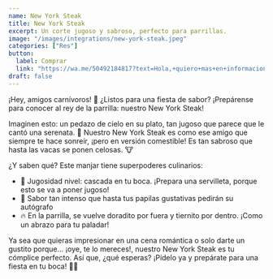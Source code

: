 ```yaml
---
name: New York Steak
title: New York Steak
excerpt: Un corte jugoso y sabroso, perfecto para parrillas.
image: "/images/integrations/new-york-steak.jpeg"
categories: ["Res"]
button:
  label: Comprar
  link: "https://wa.me/50492184817?text=Hola,+quiero+mas+en+informacion+sobre+el+New+York+Steak."
draft: false
---
```

¡Hey, amigos carnívoros! 🥩 ¿Listos para una fiesta de sabor? ¡Prepárense para conocer al rey de la parrilla: nuestro New York Steak!

Imaginen esto: un pedazo de cielo en su plato, tan jugoso que parece que le cantó una serenata. 🎵 Nuestro New York Steak es como ese amigo que siempre te hace sonreír, ¡pero en versión comestible! Es tan sabroso que hasta las vacas se ponen celosas. 🐮

¿Y saben qué? Este manjar tiene superpoderes culinarios:

- 🌊 Jugosidad nivel: cascada en tu boca. ¡Prepara una servilleta, porque esto se va a poner jugoso!
- 💪 Sabor tan intenso que hasta tus papilas gustativas pedirán su autógrafo
- 🔥 En la parrilla, se vuelve doradito por fuera y tiernito por dentro. ¡Como un abrazo para tu paladar!

Ya sea que quieras impresionar en una cena romántica o solo darte un gustito porque... ¡oye, te lo mereces!, nuestro New York Steak es tu cómplice perfecto. Así que, ¿qué esperas? ¡Pídelo ya y prepárate para una fiesta en tu boca! 🎉🥩